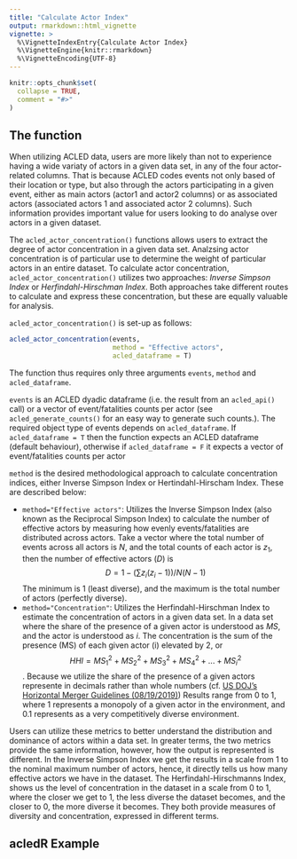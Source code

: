 ```yaml
---
title: "Calculate Actor Index"
output: rmarkdown::html_vignette
vignette: >
  %\VignetteIndexEntry{Calculate Actor Index}
  %\VignetteEngine{knitr::rmarkdown}
  %\VignetteEncoding{UTF-8}
---
```


```r
knitr::opts_chunk$set(
  collapse = TRUE,
  comment = "#>"
)
```

## The function

When utilizing ACLED data, users are more likely than not to experience having a wide variaty of actors in a given data set, in any of the four actor-related columns. That is because ACLED codes events not only based of their location or type, but also through the actors participating in a given event, either as main actors (actor1 and actor2 columns) or as associated actors (associated actors 1 and associated actor 2 columns). Such information provides important value for users looking to do analyse over actors in a given dataset.

The `acled_actor_concentration()` functions allows users to extract the degree of actor concentration in a given data set. Analzsing actor concentration is of particular use to determine the weight of particular actors in an entire dataset. To calculate actor concentration, `acled_actor_concentration()` utilizes two approaches: *Inverse Simpson Index* or *Herfindahl-Hirschman Index*. Both approaches take different routes to calculate and express these concentration, but these are equally valuable for analysis.

`acled_actor_concentration()` is set-up as follows:

```r
acled_actor_concentration(events, 
                          method = "Effective actors", 
                          acled_dataframe = T)
```

The function thus requires only three arguments `events`, `method` and `acled_dataframe`. 

`events` is an ACLED dyadic dataframe (i.e. the result from an `acled_api()` call) or a vector of event/fatalities counts per actor (see `acled_generate_counts()` for an easy way to generate such counts.). The required object type of events depends on `acled_dataframe`. If `acled_dataframe = T` then the function expects an ACLED dataframe (default behaviour), otherwise if `acled_dataframe = F` it expects a vector of event/fatalities counts per actor


`method` is the desired methodological approach to calculate concentration indices, either Inverse Simpson Index or Hertindahl-Hirscham Index. These are described below:

-   `method="Effective actors"`: Utilizes the Inverse Simpson Index (also known as the Reciprocal Simpson Index) to calculate the number of effective actors by measuring how evenly events/fatalities are distributed across actors. Take a vector where the total number of events across all actors is $N$, and the total counts of each actor is $z_1$, then the number of effective actors ($D$) is $$
    D=1-(∑z_i​(z_i​−1))​/N(N-1)
    $$ The minimum is 1 (least diverse), and the maximum is the total number of actors (perfectly diverse).
-   `method="Concentration"`: Utilizes the Herfindahl-Hirschman Index to estimate the concentration of actors in a given data set. In a data set where the share of the presence of a given actor is understood as $MS$, and the actor is understood as $i$. The concentration is the sum of the presence (MS) of each given actor (i) elevated by 2, or $$HHI=MS^2_1+MS^2_2+MS^2_3+MS^2_4+...+MS^2_i$$. Because we utilize the share of the presence of a given actors represente in decimals rather than whole numbers (cf. [US DOJ's Horizontal Merger Guidelines (08/19/2019)](https://www.justice.gov/atr/horizontal-merger-guidelines-08192010)) Results range from 0 to 1, where 1 represents a monopoly of a given actor in the environment, and 0.1 represents as a very competitively diverse environment.

Users can utilize these metrics to better understand the distribution and dominance of actors within a data set. In greater terms, the two metrics provide the same information, however, how the output is represented is different. In the Inverse Simpson Index we get the results in a scale from 1 to the nominal maximum number of actors, hence, it directly tells us how many effective actors we have in the dataset. The Herfindahl-Hirschmanns Index, shows us the level of concentration in the dataset in a scale from 0 to 1, where the closer we get to 1, the less diverse the dataset becomes, and the closer to 0, the more diverse it becomes. They both provide measures of diversity and concentration, expressed in different terms.

## acledR Example
